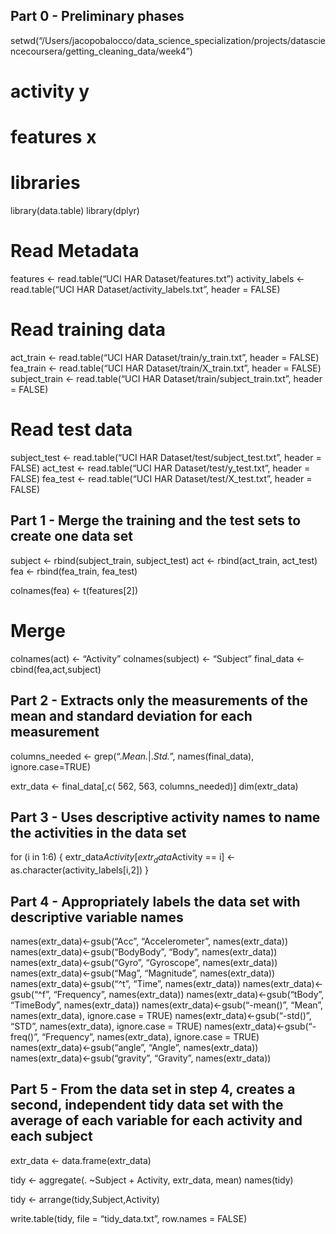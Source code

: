 ## Part 0 - Preliminary phases

setwd("/Users/jacopobalocco/data_science_specialization/projects/datasciencecoursera/getting_cleaning_data/week4")

# activity y
# features x

# libraries
library(data.table)
library(dplyr)

# Read Metadata
features <- read.table("UCI HAR Dataset/features.txt")
activity_labels <- read.table("UCI HAR Dataset/activity_labels.txt", header = FALSE)

# Read training data
act_train <- read.table("UCI HAR Dataset/train/y_train.txt", header = FALSE)
fea_train <- read.table("UCI HAR Dataset/train/X_train.txt", header = FALSE)
subject_train <- read.table("UCI HAR Dataset/train/subject_train.txt", header = FALSE)

# Read test data
subject_test <- read.table("UCI HAR Dataset/test/subject_test.txt", header = FALSE)
act_test <- read.table("UCI HAR Dataset/test/y_test.txt", header = FALSE)
fea_test <- read.table("UCI HAR Dataset/test/X_test.txt", header = FALSE)


## Part 1 - Merge the training and the test sets to create one data set


subject <- rbind(subject_train, subject_test)
act <- rbind(act_train, act_test)
fea <- rbind(fea_train, fea_test)

colnames(fea) <- t(features[2])

# Merge
colnames(act) <- "Activity"
colnames(subject) <- "Subject"
final_data <- cbind(fea,act,subject)


## Part 2 - Extracts only the measurements of the mean and standard deviation for each measurement


columns_needed <- grep(".*Mean.*|.*Std.*", names(final_data), ignore.case=TRUE)


extr_data <- final_data[,c( 562, 563, columns_needed)]
dim(extr_data)


## Part 3 - Uses descriptive activity names to name the activities in the data set


for (i in 1:6)
        {
        extr_data$Activity[extr_data$Activity == i] <- as.character(activity_labels[i,2])
}



## Part 4 - Appropriately labels the data set with descriptive variable names


names(extr_data)<-gsub("Acc", "Accelerometer", names(extr_data))
names(extr_data)<-gsub("BodyBody", "Body", names(extr_data))
names(extr_data)<-gsub("Gyro", "Gyroscope", names(extr_data))
names(extr_data)<-gsub("Mag", "Magnitude", names(extr_data))
names(extr_data)<-gsub("^t", "Time", names(extr_data))
names(extr_data)<-gsub("^f", "Frequency", names(extr_data))
names(extr_data)<-gsub("tBody", "TimeBody", names(extr_data))
names(extr_data)<-gsub("-mean()", "Mean", names(extr_data), ignore.case = TRUE)
names(extr_data)<-gsub("-std()", "STD", names(extr_data), ignore.case = TRUE)
names(extr_data)<-gsub("-freq()", "Frequency", names(extr_data), ignore.case = TRUE)
names(extr_data)<-gsub("angle", "Angle", names(extr_data))
names(extr_data)<-gsub("gravity", "Gravity", names(extr_data))



## Part 5 - From the data set in step 4, creates a second, independent tidy data set with the average of each variable for each activity and each subject


extr_data <- data.frame(extr_data)

tidy <- aggregate(. ~Subject + Activity, extr_data, mean)
names(tidy)

tidy <- arrange(tidy,Subject,Activity)

write.table(tidy, file = "tidy_data.txt", row.names = FALSE)
